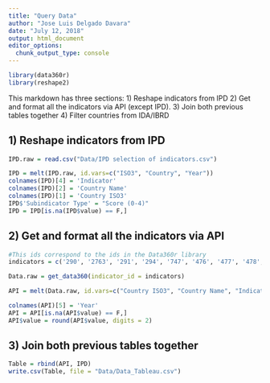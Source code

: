 ```yaml
---
title: "Query Data"
author: "Jose Luis Delgado Davara"
date: "July 12, 2018"
output: html_document
editor_options: 
  chunk_output_type: console
---
```


```r
library(data360r)
library(reshape2)
```

This markdown has three sections:
1) Reshape indicators from IPD
2) Get and format all the indicators via API (except IPD).
3) Join both previous tables together
4) Filter countries from IDA/IBRD

## 1) Reshape indicators from IPD

```r
IPD.raw = read.csv("Data/IPD selection of indicators.csv")

IPD = melt(IPD.raw, id.vars=c("ISO3", "Country", "Year"))
colnames(IPD)[4] = 'Indicator'
colnames(IPD)[2] = 'Country Name'
colnames(IPD)[1] = 'Country ISO3'
IPD$'Subindicator Type' = "Score (0-4)"
IPD = IPD[is.na(IPD$value) == F,]
```

## 2) Get and format all the indicators via API 

```r
#This ids correspond to the ids in the Data360r library
indicators = c('290', '2763', '291', '294', '747', '476', '477', '478', '468', '470', '471', '472', '473', '28828', '370', '27881', '27882', '27897', '27914', '27926')

Data.raw = get_data360(indicator_id = indicators)
```

```r
API = melt(Data.raw, id.vars=c("Country ISO3", "Country Name", "Indicator", "Subindicator Type"))

colnames(API)[5] = 'Year'
API = API[is.na(API$value) == F,]
API$value = round(API$value, digits = 2)
```

## 3) Join both previous tables together

```r
Table = rbind(API, IPD)
write.csv(Table, file = "Data/Data_Tableau.csv")
```







